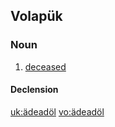 ==Volapük==

===Noun===
{{vo-noun}}

# [[deceased]]

====Declension====
{{vo-decl-noun}}

[[uk:ädeadöl]]
[[vo:ädeadöl]]